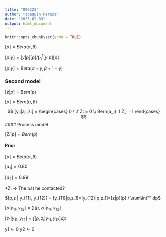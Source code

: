 ```yaml
---
title: "090223"
author: "Joaquin Peraza"
date: "2023-02-09"
output: html_document
---
```


```r
knitr::opts_chunk$set(echo = TRUE)
```

$[p] = Beta(\alpha, \beta)$

$[p|y] = [y|p][p]/\int_0^1[y|p][p]$

$[p|y] = Beta(\alpha + y, \beta+1-y)$

### Second model

$[z|p] = Bern(p)$

$[p] = Bern(\alpha, \beta)$

$$
[yij|aj, z:] =
\begin{cases}
0 \ :f Z: = 0 \\
Bern(a_j) :f Z_i =1
\end{cases}
$$
#### Process model

$[Zi|p] = Bern(p)$

#### Prior

$[p] = Beta(\alpha, \beta)$

$[a_1] = 0.80$

$[a_2] = 0.99$

*Zi -> The bat he contacted?

$[p,z | y_{11}, y_{12}] = [y_{11}|p,z_1]*[y_{12}|p,z_1]*[z|p][p] / \sum\int"" dp$

$[p|y_{11}, y_{12}] = \sum[p,zi|y_{11}, y_{12}]$

$[z_1|y_{11}, y_{12}] = \int [p,z_i|y_{11}, y_{12}] dp$



y1 <- 0 
y2 <- 0

